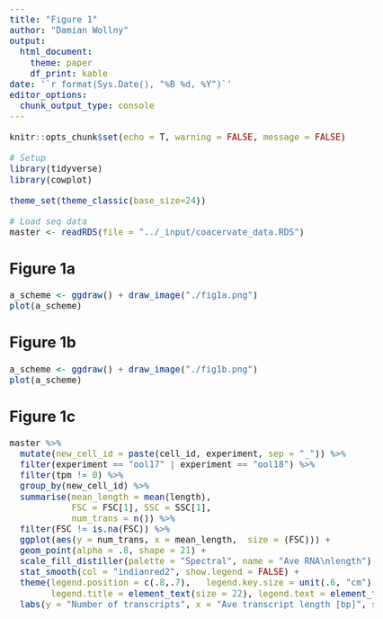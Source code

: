 ```yaml
---
title: "Figure 1"
author: "Damian Wollny"
output:
  html_document:
    theme: paper
    df_print: kable
date: '`r format(Sys.Date(), "%B %d, %Y")`'
editor_options: 
  chunk_output_type: console
---
```


```r
knitr::opts_chunk$set(echo = T, warning = FALSE, message = FALSE)
```

```r
# Setup
library(tidyverse)
library(cowplot)

theme_set(theme_classic(base_size=24))
```

<style type="text/css">

body, td {
   font-size: 18px;
}
</style>

```r
# Load seq data
master <- readRDS(file = "../_input/coacervate_data.RDS")
```

## Figure 1a

```r
a_scheme <- ggdraw() + draw_image("./fig1a.png")
plot(a_scheme)
```

## Figure 1b

```r
a_scheme <- ggdraw() + draw_image("./fig1b.png")
plot(a_scheme)
```

## Figure 1c

```r
master %>% 
  mutate(new_cell_id = paste(cell_id, experiment, sep = "_")) %>% 
  filter(experiment == "ool17" | experiment == "ool18") %>% 
  filter(tpm != 0) %>% 
  group_by(new_cell_id) %>% 
  summarise(mean_length = mean(length), 
            FSC = FSC[1], SSC = SSC[1], 
            num_trans = n()) %>% 
  filter(FSC != is.na(FSC)) %>% 
  ggplot(aes(y = num_trans, x = mean_length,  size = (FSC))) +
  geom_point(alpha = .8, shape = 21) +
  scale_fill_distiller(palette = "Spectral", name = "Ave RNA\nlength") +
  stat_smooth(col = "indianred2", show.legend = FALSE) +
  theme(legend.position = c(.8,.7),   legend.key.size = unit(.6, "cm"), legend.key.width = unit(.5,"cm"), 
        legend.title = element_text(size = 22), legend.text = element_text(size = 20)) +
  labs(y = "Number of transcripts", x = "Ave transcript length [bp]", size = "Coacervate\nsize [FSC]")
```

